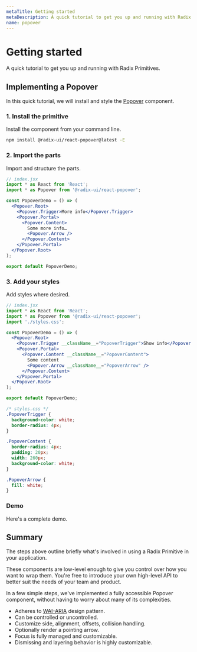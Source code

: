 ```yaml
---
metaTitle: Getting started
metaDescription: A quick tutorial to get you up and running with Radix Primitives.
name: popover
---
```


# Getting started

<Description>
  A quick tutorial to get you up and running with Radix Primitives.
</Description>

## Implementing a Popover

In this quick tutorial, we will install and style the [Popover](../components/popover) component.

### 1. Install the primitive

Install the component from your command line.

```bash
npm install @radix-ui/react-popover@latest -E
```

### 2. Import the parts

Import and structure the parts.

```jsx line=3,6-14
// index.jsx
import * as React from 'React';
import * as Popover from '@radix-ui/react-popover';

const PopoverDemo = () => (
  <Popover.Root>
    <Popover.Trigger>More info</Popover.Trigger>
    <Popover.Portal>
      <Popover.Content>
        Some more info…
        <Popover.Arrow />
      </Popover.Content>
    </Popover.Portal>
  </Popover.Root>
);

export default PopoverDemo;
```

### 3. Add your styles

Add styles where desired.

```jsx line=4,8,10,12
// index.jsx
import * as React from 'React';
import * as Popover from '@radix-ui/react-popover';
import './styles.css';

const PopoverDemo = () => (
  <Popover.Root>
    <Popover.Trigger __className__="PopoverTrigger">Show info</Popover.Trigger>
    <Popover.Portal>
      <Popover.Content __className__="PopoverContent">
        Some content
        <Popover.Arrow __className__="PopoverArrow" />
      </Popover.Content>
    </Popover.Portal>
  </Popover.Root>
);

export default PopoverDemo;
```

```css
/* styles.css */
.PopoverTrigger {
  background-color: white;
  border-radius: 4px;
}

.PopoverContent {
  border-radius: 4px;
  padding: 20px;
  width: 260px;
  background-color: white;
}

.PopoverArrow {
  fill: white;
}
```

### Demo

Here's a complete demo.

<HeroContainer>
  <GettingStartedDemo />
</HeroContainer>

<HeroCodeBlock folder="GettingStarted" cssLib="css" />

## Summary

The steps above outline briefly what's involved in using a Radix Primitive in your application.

These components are low-level enough to give you control over how you want to wrap them. You're free to introduce your own high-level API to better suit the needs of your team and product.

In a few simple steps, we've implemented a fully accessible Popover component, without having to worry about many of its complexities.

- Adheres to [WAI-ARIA](https://www.w3.org/WAI/ARIA/apg/patterns/dialogmodal) design pattern.
- Can be controlled or uncontrolled.
- Customize side, alignment, offsets, collision handling.
- Optionally render a pointing arrow.
- Focus is fully managed and customizable.
- Dismissing and layering behavior is highly customizable.
